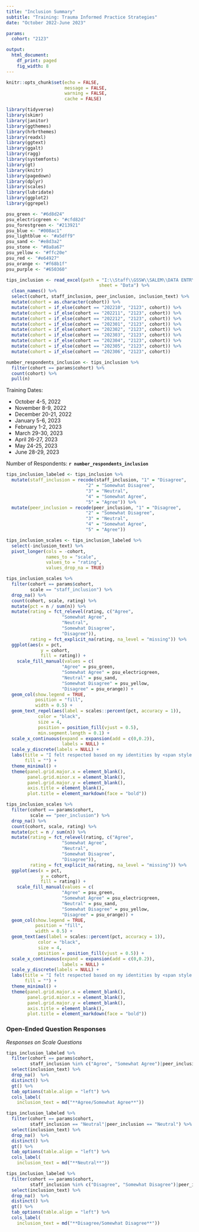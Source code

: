 ```yaml
---
title: "Inclusion Summary"
subtitle: "Training: Trauma Informed Practice Strategies"
date: "October 2022-June 2023"

params:
  cohort: "2123"

output: 
  html_document:
    df_print: paged
    fig_width: 8
---
```

<!-- NEEDED INFORMATION - LOOK HERE
To make this work, we need to change the names of the cohorts of the quarter to the same name.
Do this in the "r excel file" chunk (starting line 65). Change name to YYYYQN (ex. 2123Q6).
Update cohort parameter in YAML to new quarter cohort.-->

```r
knitr::opts_chunk$set(echo = FALSE,
                      message = FALSE,
                      warning = FALSE,
                      cache = FALSE)
```

```r
library(tidyverse)
library(skimr)
library(janitor)
library(ggthemes)
library(hrbrthemes)
library(readxl)
library(ggtext)
library(ggalt)
library(ragg)
library(systemfonts)
library(gt)
library(knitr)
library(pagedown)
library(dplyr)
library(scales)
library(lubridate)
library(ggplot2)
library(ggrepel)
```

```r
psu_green <- "#6d8d24"
psu_electricgreen <- "#cfd82d"
psu_forestgreen <- "#213921"
psu_blue <- "#008ac1"
psu_lightblue <- "#a5dff9"
psu_sand <- "#e8d3a2"
psu_stone <- "#8a8a67"
psu_yellow <- "#ffc20e"
psu_red <- "#e64927"
psu_orange <- "#f68b1f"
psu_purple <- "#650360"
```

```r
tips_inclusion <- read_excel(path = "I:\\Staff\\GSSW\\SALEM\\DATA ENTRY\\TIPS\\Archive\\TIPS 2021-2023.xlsx",
                                   sheet = "Data") %>% 
  clean_names() %>% 
  select(cohort, staff_inclusion, peer_inclusion, inclusion_text) %>% 
  mutate(cohort = as.character(cohort)) %>% 
  mutate(cohort = if_else(cohort == "202210", "2123", cohort)) %>% 
  mutate(cohort = if_else(cohort == "202211", "2123", cohort)) %>% 
  mutate(cohort = if_else(cohort == "202212", "2123", cohort)) %>% 
  mutate(cohort = if_else(cohort == "202301", "2123", cohort)) %>% 
  mutate(cohort = if_else(cohort == "202302", "2123", cohort)) %>% 
  mutate(cohort = if_else(cohort == "202303", "2123", cohort)) %>% 
  mutate(cohort = if_else(cohort == "202304", "2123", cohort)) %>% 
  mutate(cohort = if_else(cohort == "202305", "2123", cohort)) %>% 
  mutate(cohort = if_else(cohort == "202306", "2123", cohort)) 
```

```r
number_respondents_inclusion <- tips_inclusion %>% 
  filter(cohort == params$cohort) %>% 
  count(cohort) %>% 
  pull(n)
```

Training Dates:

- October 4-5, 2022
- November 8-9, 2022
- December 20-21, 2022
- January 5-6, 2023
- February 1-2, 2023
- March 29-30, 2023
- April 26-27, 2023
- May 24-25, 2023
- June 28-29, 2023

Number of Respondents: **`r number_respondents_inclusion`**

```r
tips_inclusion_labeled <- tips_inclusion %>% 
  mutate(staff_inclusion = recode(staff_inclusion, "1" = "Disagree",
                              "2" = "Somewhat Disagree",
                              "3" = "Neutral",
                              "4" = "Somewhat Agree",
                              "5" = "Agree")) %>% 
  mutate(peer_inclusion = recode(peer_inclusion, "1" = "Disagree",
                              "2" = "Somewhat Disagree",
                              "3" = "Neutral",
                              "4" = "Somewhat Agree",
                              "5" = "Agree"))

tips_inclusion_scales <- tips_inclusion_labeled %>%
  select(-inclusion_text) %>% 
  pivot_longer(cols = -cohort,
               names_to = "scale",
               values_to = "rating",
               values_drop_na = TRUE)
```

```r
tips_inclusion_scales %>%
  filter(cohort == params$cohort,
         scale == "staff_inclusion") %>% 
  drop_na() %>% 
  count(cohort, scale, rating) %>% 
  mutate(pct = n / sum(n)) %>% 
  mutate(rating = fct_relevel(rating, c("Agree",
                     "Somewhat Agree",
                     "Neutral",
                     "Somewhat Disagree",
                     "Disagree")),
         rating = fct_explicit_na(rating, na_level = "missing")) %>% 
  ggplot(aes(x = pct,
             y = cohort,
             fill = rating)) +
    scale_fill_manual(values = c(
                     "Agree" = psu_green,
                     "Somewhat Agree" = psu_electricgreen,
                     "Neutral" = psu_sand,
                     "Somewhat Disagree" = psu_yellow,
                     "Disagree" = psu_orange)) +
  geom_col(show.legend = TRUE,
           position = "fill",
           width = 0.5) +
  geom_text_repel(aes(label = scales::percent(pct, accuracy = 1)),
            color = "black",
            size = 4,
            position = position_fill(vjust = 0.5),
            min.segment.length = 0.1) +
  scale_x_continuous(expand = expansion(add = c(0,0.2)),
                     labels = NULL) +
  scale_y_discrete(labels = NULL) +
  labs(title = "I felt respected based on my identities by <span style = 'color: #008ac1'>trainers/staff</span>",
       fill = "") +
  theme_minimal() +
  theme(panel.grid.major.x = element_blank(),
        panel.grid.minor.x = element_blank(),
        panel.grid.major.y = element_blank(),
        axis.title = element_blank(),
        plot.title = element_markdown(face = "bold"))
```

```r
tips_inclusion_scales %>% 
  filter(cohort == params$cohort,
         scale == "peer_inclusion") %>% 
  drop_na() %>% 
  count(cohort, scale, rating) %>% 
  mutate(pct = n / sum(n)) %>% 
  mutate(rating = fct_relevel(rating, c("Agree",
                     "Somewhat Agree",
                     "Neutral",
                     "Somewhat Disagree",
                     "Disagree")),
         rating = fct_explicit_na(rating, na_level = "missing")) %>% 
  ggplot(aes(x = pct,
             y = cohort,
             fill = rating)) +
    scale_fill_manual(values = c(
                     "Agree" = psu_green,
                     "Somewhat Agree" = psu_electricgreen,
                     "Neutral" = psu_sand,
                     "Somewhat Disagree" = psu_yellow,
                     "Disagree" = psu_orange)) +
  geom_col(show.legend = TRUE,
           position = "fill",
           width = 0.5) +
  geom_text(aes(label = scales::percent(pct, accuracy = 1)),
            color = "black",
            size = 4,
            position = position_fill(vjust = 0.5)) +
  scale_x_continuous(expand = expansion(add = c(0,0.2)),
                     labels = NULL) +
  scale_y_discrete(labels = NULL) +
  labs(title = "I felt respected based on my identities by <span style = 'color: #650360'>peers</span>",
       fill = "") +
  theme_minimal() +
  theme(panel.grid.major.x = element_blank(),
        panel.grid.minor.x = element_blank(),
        panel.grid.major.y = element_blank(),
        axis.title = element_blank(),
        plot.title = element_markdown(face = "bold"))
```

### Open-Ended Question Responses

*Responses on Scale Questions*

```r
tips_inclusion_labeled %>% 
  filter(cohort == params$cohort,
         staff_inclusion %in% c("Agree", "Somewhat Agree")|peer_inclusion %in% c("Agree", "Somewhat Agree")) %>% 
  select(inclusion_text) %>% 
  drop_na()  %>% 
  distinct() %>% 
  gt() %>% 
  tab_options(table.align = "left") %>% 
  cols_label(
    inclusion_text = md("**Agree/Somewhat Agree**"))
```

```r
tips_inclusion_labeled %>% 
  filter(cohort == params$cohort,
         staff_inclusion == "Neutral"|peer_inclusion == "Neutral") %>% 
  select(inclusion_text) %>% 
  drop_na()  %>% 
  distinct() %>% 
  gt() %>% 
  tab_options(table.align = "left") %>% 
  cols_label(
    inclusion_text = md("**Neutral**"))
```

```r
tips_inclusion_labeled %>% 
  filter(cohort == params$cohort,
         staff_inclusion %in% c("Disagree", "Somewhat Disagree")|peer_inclusion %in% c("Disagree", "Somewhat Disagree")) %>% 
  select(inclusion_text) %>% 
  drop_na()  %>%
  distinct() %>% 
  gt() %>% 
  tab_options(table.align = "left") %>% 
  cols_label(
    inclusion_text = md("**Disagree/Somewhat Disagree**"))
```